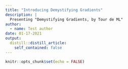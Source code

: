 ```yaml
---
title: "Introducing Demystifying Gradients"
description: |
  Presenting "Demystifying Gradients, by Tour de ML"
author:
  - name: Test author
date: 01-17-2021
output:
  distill::distill_article:
    self_contained: false
---
```



```r
knitr::opts_chunk$set(echo = FALSE)
```
